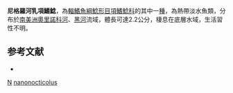 {{Speciesbox
| genus = Gelanoglanis
| species = nanonocticolus
| authority = [[Soares-Porto|Soares-Porto]], [[Walsh|Walsh]], [[Nico|Nico]] & [[Netto|Netto]], 1999
| status = NE
| status_system = IUCN3.1
}}
'''尼格羅河乳項鰭鯰'''，為[[輻鰭魚綱|輻鰭魚綱]][[鯰形目|鯰形目]][[項鰭鯰科|項鰭鯰科]]的其中一[[種|種]]，為熱帶淡水魚類，分布於[[南美洲|南美洲]][[奧里諾科河|奧里諾科河]]、[[黑河|黑河]]流域，體長可達2.2公分，棲息在底層水域，生活習性不明。

==参考文献==
*{{FishBase_species|genus=Gelanoglanis|species=nanonocticolus|year=2015|month=5}}

{{Taxonbar}}

[[Category:1999年描述的鱼类|N]]
[[Category:乳項鰭鯰屬|nanonocticolus]]